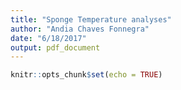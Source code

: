 ```yaml
---
title: "Sponge Temperature analyses"
author: "Andia Chaves Fonnegra"
date: "6/18/2017"
output: pdf_document
---
```


```r
knitr::opts_chunk$set(echo = TRUE)
```

